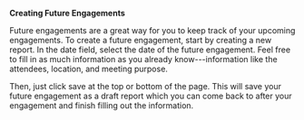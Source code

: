 
<Meta title="ANET User Stories/Future Engagement" />

**Creating Future Engagements**

Future engagements are a great way for you to keep track of your upcoming engagements. To create a future engagement, start by creating a new report. In the date field, select the date of the future engagement. Feel free to fill in as much information as you already know---information like the attendees, location, and meeting purpose.

Then, just click save at the top or bottom of the page. This will save your future engagement as a draft report which you can come back to after your engagement and finish filling out the information.
